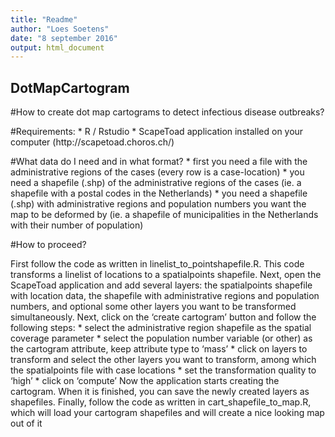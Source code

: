 ```yaml
---
title: "Readme"
author: "Loes Soetens"
date: "8 september 2016"
output: html_document
---
```

## DotMapCartogram

#How to create dot map cartograms to detect infectious disease outbreaks? 

#Requirements:
* R / Rstudio
* ScapeToad application installed on your computer (http://scapetoad.choros.ch/)

#What data do I need and in what format?
* first you need a file with the administrative regions of the cases (every row is a case-location)
* you need a shapefile (.shp) of the administrative regions of the cases (ie. a shapefile with a postal codes in the Netherlands)
* you need a shapefile (.shp) with administrative regions and population numbers you want the map to be deformed by (ie. a shapefile of municipalities in the Netherlands with their number of population)

#How to proceed?

First follow the code as written in linelist_to_pointshapefile.R. This code transforms a linelist of locations to a spatialpoints shapefile. 
Next, open the ScapeToad application and add several layers: the spatialpoints shapefile with location data, the shapefile with administrative regions and population numbers, and optional some other layers you want to be transformed simultaneously. Next, click on the 'create cartogram' button and follow the following steps:
* select the administrative region shapefile as the spatial coverage parameter <NEXT>
* select the population number variable (or other) as the cartogram attribute, keep attribute type to 'mass' <NEXT>
* click on layers to transform and select the other layers you want to transform, among which the spatialpoints file with case locations <NEXT>
* set the transformation quality to 'high'
* click on 'compute'
Now the application starts creating the cartogram. When it is finished, you can save the newly created layers as shapefiles.
Finally, follow the code as written in cart_shapefile_to_map.R, which will load your cartogram shapefiles and will create a nice looking map out of it


